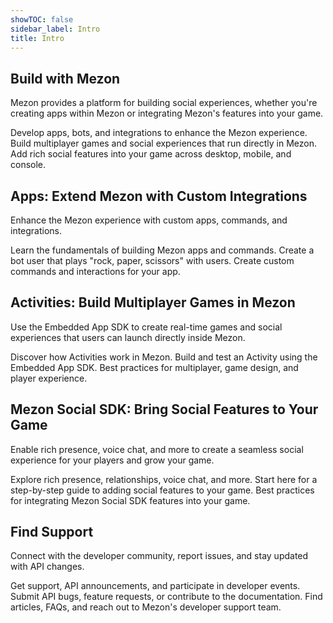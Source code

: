 ```yaml
---
showTOC: false
sidebar_label: Intro
title: Intro
---
```


<Hero title="Build Where the World Plays" subheading="Create social games, experiences, and integrations for millions of users on Mezon" />

## Build with Mezon

Mezon provides a platform for building social experiences, whether you're creating apps within Mezon or integrating Mezon's features into your game.

<Container>
  <Card title="Apps" link="#DOCS_QUICK_START_OVERVIEW_OF_APPS" icon="RobotIcon">
    Develop apps, bots, and integrations to enhance the Mezon experience.
  </Card>
  <Card title="Activities" link="#DOCS_ACTIVITIES_OVERVIEW" icon="ActivitiesIcon">
    Build multiplayer games and social experiences that run directly in Mezon.
  </Card>
  <Card title="Mezon Social SDK" link="#DOCS_DISCORD_SOCIAL_SDK_OVERVIEW" icon="GameControllerIcon">
    Add rich social features into your game across desktop, mobile, and console.
  </Card>
</Container>

## Apps: Extend Mezon with Custom Integrations

Enhance the Mezon experience with custom apps, commands, and integrations.

<Container>
  <Card title="Apps Overview" link="#DOCS_QUICK_START_OVERVIEW_OF_APPS" icon="RobotIcon">
    Learn the fundamentals of building Mezon apps and commands.
  </Card>
  <Card title="Build Your First Mezon App" link="#DOCS_QUICK_START_GETTING_STARTED" icon="WrenchIcon">
    Create a bot user that plays "rock, paper, scissors" with users.
  </Card>
  <Card title="Slash Commands and Interactions" link="#DOCS_INTERACTIONS_OVERVIEW/message-components" icon="SlashBoxIcon">
    Create custom commands and interactions for your app.
  </Card>
</Container>

## Activities: Build Multiplayer Games in Mezon

Use the Embedded App SDK to create real-time games and social experiences that users can launch directly inside Mezon.

<Container>
  <Card title="Activities Overview" link="#DOCS_ACTIVITIES_OVERVIEW" icon="ActivitiesIcon">
    Discover how Activities work in Mezon.
  </Card>
  <Card title="Build Your First Activity" link="#DOCS_ACTIVITIES_BUILDING_AN_ACTIVITY" icon="WrenchIcon">
    Build and test an Activity using the Embedded App SDK.
  </Card>
  <Card title="Activity Design Patterns" link="#DOCS_ACTIVITIES_DESIGN_PATTERNS" icon="PaintPaletteIcon">
    Best practices for multiplayer, game design, and player experience.
  </Card>
</Container>

## Mezon Social SDK: Bring Social Features to Your Game

Enable rich presence, voice chat, and more to create a seamless social experience for your players and grow your game.

<Container>
  <Card title="Mezon Social SDK Overview" link="#DOCS_DISCORD_SOCIAL_SDK_OVERVIEW" icon="GameControllerIcon">
    Explore rich presence, relationships, voice chat, and more.
  </Card>
  <Card title="Build with the Mezon Social SDK" link="#DOCS_DISCORD_SOCIAL_SDK_GETTING_STARTED" icon="WrenchIcon">
    Start here for a step-by-step guide to adding social features to your game.
  </Card>
  <Card title="Design Guidelines" link="#DOCS_DISCORD_SOCIAL_SDK_DESIGN_GUIDELINES" icon="PaintPaletteIcon">
    Best practices for integrating Mezon Social SDK features into your game.
  </Card>
</Container>

## Find Support

Connect with the developer community, report issues, and stay updated with API changes.

<Container>
  <Card title="Join the Developer Mezon" link="https://mezon.gg/mezon-developers" icon="ClydeIcon">
    Get support, API announcements, and participate in developer events.
  </Card>
  <Card title="Report Issues on GitHub" link="https://github.com/mezon/mezon-docs" icon="BugIcon">
    Submit API bugs, feature requests, or contribute to the documentation.
  </Card>
  <Card title="Visit the Developer Help Center" link="https://support-dev.mezon.com" icon="CircleQuestionIcon">
    Find articles, FAQs, and reach out to Mezon's developer support team.
  </Card>
</Container>
